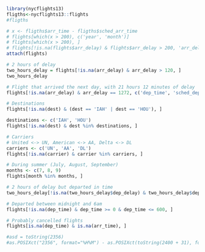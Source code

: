 ```r
library(nycflights13)
fligths<-nycflights13::flights
#fligths

# x <- fligths$arr_time - fligths$sched_arr_time
# flights[which(x > 200), c('year', 'month')]
# flights[which(x > 200), ]
# flights[!is.na(flights$arr_delay) & flights$arr_delay > 200, 'arr_delay']
attach(flights)

# 2 hours of delay
two_hours_delay = flights[!is.na(arr_delay) & arr_delay > 120, ]
two_hours_delay

# Flight that arrived the next day, with 21 hours 12 minutes of delay
flights[!is.na(arr_delay) & arr_delay == 1272, c('dep_time', 'sched_dep_time', 'arr_time', 'sched_arr_time', 'arr_delay', 'air_time')]

# Destinations
flights[!is.na(dest) & (dest == 'IAH' | dest == 'HOU'), ]

destinations <- c('IAH', 'HOU')
flights[!is.na(dest) & dest %in% destinations, ]

# Carriers
# United <-> UN, American <-> AA, Delta <-> DL
carriers <- c('UN', 'AA', 'DL')
flights[!is.na(carrier) & carrier %in% carriers, ]

# During summer (July, August, September)
months <- c(7, 8, 9)
flights[month %in% months, ]

# 2 hours of delay but departed in time
two_hours_delay[!is.na(two_hours_delay$dep_delay) & two_hours_delay$dep_delay == 0, ]

# Departed between midnight and 6am
flights[!is.na(dep_time) & dep_time >= 0 & dep_time <= 600, ]

# Probably cancelled flights
flights[is.na(dep_time) & is.na(arr_time), ]

#asd = toString(2356)
#as.POSIXct("2356", format="%H%M") - as.POSIXct(toString(2400 + 31), format="%H%M")
```